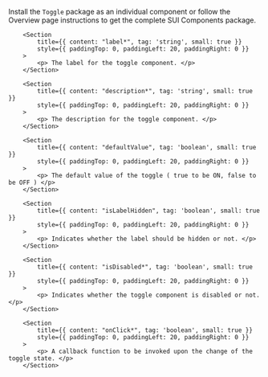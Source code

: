 
<Section
	title="Installation"
	contained={true}
	style={{ paddingTop: 20, paddingBottom: 0 }}
>
	<p>
		Install the <Code small={true}>Toggle</Code> package as an individual
		component or follow the Overview page instructions to get the complete SUI
		Components package.
	</p>
</Section>

<Section title="Props" border={true}>

    	<Section
    		title={{ content: "label*", tag: 'string', small: true }}
    		style={{ paddingTop: 0, paddingLeft: 20, paddingRight: 0 }}
    	>
			<p> The label for the toggle component. </p>
    	</Section>

		<Section
    		title={{ content: "description*", tag: 'string', small: true }}
    		style={{ paddingTop: 0, paddingLeft: 20, paddingRight: 0 }}
    	>
			<p> The description for the toggle component. </p>
    	</Section>

		<Section
    		title={{ content: "defaultValue", tag: 'boolean', small: true }}
    		style={{ paddingTop: 0, paddingLeft: 20, paddingRight: 0 }}
    	>
			<p> The default value of the toggle ( true to be ON, false to be OFF ) </p>
    	</Section>

		<Section
    		title={{ content: "isLabelHidden", tag: 'boolean', small: true }}
    		style={{ paddingTop: 0, paddingLeft: 20, paddingRight: 0 }}
    	>
			<p> Indicates whether the label should be hidden or not. </p>
    	</Section>

		<Section
    		title={{ content: "isDisabled*", tag: 'boolean', small: true }}
    		style={{ paddingTop: 0, paddingLeft: 20, paddingRight: 0 }}
    	>
			<p> Indicates whether the toggle component is disabled or not. </p>
    	</Section>

		<Section
    		title={{ content: "onClick*", tag: 'boolean', small: true }}
    		style={{ paddingTop: 0, paddingLeft: 20, paddingRight: 0 }}
    	>
			<p> A callback function to be invoked upon the change of the toggle state. </p>
    	</Section>

</Section>

